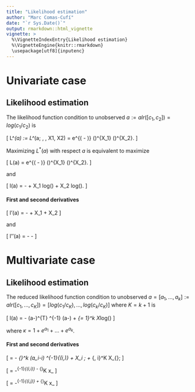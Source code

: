 ```yaml
---
title: "Likelihood estimation"
author: "Marc Comas-Cufí"
date: "`r Sys.Date()`"
output: rmarkdown::html_vignette
vignette: >
  %\VignetteIndexEntry{Likelihood estimation}
  %\VignetteEngine{knitr::rmarkdown}
  \usepackage[utf8]{inputenc}
---
```


# Univariate case

## Likelihood estimation 

The likelihood function condition to unobserved $a := alr([c_1, c_2]) = log(c_1/c_2)$ is

\[
L^*(a) := L^*(a; \mu, \sigma, X1, X2) = \frac{1}{\sigma \sqrt{2 \pi}} e^{( -\frac{(a-\mu)^2}{2 \sigma^2} )} \frac{ (X_1+X_2)!}{ X_1! X_2!} (\frac{e^a}{1+e^a})^{X_1} (\frac{1}{1+e^a})^{X_2}.
\]

Maximizing $L^*(a)$ with respect $a$ is equivalent to maximize

\[
L(a) =  e^{( -\frac{(a-\mu)^2}{2 \sigma^2} )} (\frac{e^a}{1+e^a})^{X_1} (\frac{1}{1+e^a})^{X_2}.
\]

and

\[
l(a) = -\frac{(a-\mu)^2}{2 \sigma^2} + X_1 log(\frac{e^a}{1+e^a}) +  X_2 log(\frac{1}{1+e^a}).
\]

#### First and second derivatives

\[
l'(a) = -\frac{(a-\mu)}{\sigma^2} + X_1 \frac{1}{1 + e^a} + X_2 \frac{-e^a}{1 + e^a}
\]

and

\[
l''(a) = -\frac{1}{\sigma^2} -  \frac{e^a (X_1+X_2)}{(1 + e^a)^2}
\]

# Multivariate case

## Likelihood estimation 

The reduced likelihood function condition to unobserved $a = [a_1, ..., a_k] := alr([c_1, ..., c_K]) = [log(c_1/c_K), ..., log(c_k/c_K)]$ where $K = k +1$ is


\[
l(a) = -\frac{1}{2} (a-\mu)^{T} \Sigma^{-1} (a-\mu) + \sum_{\ell = 1}^k X_\ell log(\frac{e^{a_\ell}}{\kappa}) 
\]

where $\kappa = 1 + e^{a_1} + \dots + e^{a_k}$.

#### First and second derivatives

\[
\frac{\partial l(a)}{\partial a_i} = - \sum_{\ell=1}^k (a_i-\mu_i) \Sigma^{-1}_{(i,\ell)} 
+ X_i \; \frac{\kappa-e^{a_i}}{\kappa} 
+ \sum_{\ell=1, \ell \neq i}^K X_{\ell}\; \frac{-e^{a_i}}{\kappa} 
\]

\[
\frac{\partial^2 l(a)}{\partial a_i^2} = -\Sigma^{-1}_{(i,i)} - \sum_{\ell=1}^K x_\ell \frac{e^{a_i} (\kappa - e^{a_i})}{\kappa^2}
\]

\[
\frac{\partial^2 l(a)}{\partial a_i \partial a_j} = -\Sigma^{-1}_{(i,j)} + \sum_{\ell=1}^K x_\ell \frac{e^{a_i+a_j}}{\kappa^2}
\]